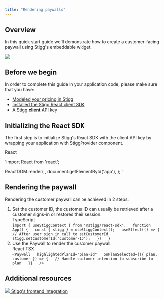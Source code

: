 ```yaml
---
title: "Rendering paywalls"
---
```


## Overview

In this quick start guide we'll demonstrate how to create a customer-facing paywall using Stigg's embeddable widget.

![](/images/91addcf-image.png)

  
## Before we begin

In order to complete this guide in your application code, please make sure that you have:

* [Modeled your pricing in Stigg](modeling-your-pricing)
* [Installed the Stigg React client SDK](react-sdk#installing-the-sdk)
* [A Stigg **client** API key](javascript-sdk#retrieving-the-client-api-key)
  
## Initializing the React SDK

The first step is to initialize Stigg's React SDK with the client API key by wrapping your application with StiggProvider component.

React

`import React from 'react';

ReactDOM.render(
  <StiggProvider apiKey="YOUR_CLIENT_API_KEY">
    <App />
  </StiggProvider>,
  document.getElementById('app'),
);
`

  
## Rendering the paywall

Rendering the customer paywall can be achieved in 2 steps:

1. Set the customer ID, the customer ID can usually be retrieved after a customer signs-in or restores their session.  
TypeScript  
`import { useStiggContext } from '@stigg/react-sdk';  
function App() {  
  const { stigg } = useStiggContext();  
  useEffect(() => {  
    // After user sign in call to setCustomerId  
    stigg.setCustomerId('customer-ID');  
  })  
}  
`
2. Use the Paywall to render the customer paywall.  
React TSX  
`<Paywall  
  highlightedPlanId="plan-id"  
  onPlanSelected={({ plan, customer }) => {  
    // Handle customer intention to subscribe to plan  
  }}  
/>  
`
  
## Additional resources

[ ![](/images/9f55ab1-codingbrowser_102152.png)  Stigg's frontend integration ](frontend-integration) 